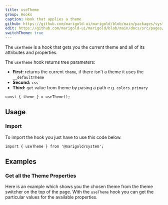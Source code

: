 ```yaml
---
title: useTheme
group: Hooks
caption: Hook that applies a theme
github: https://github.com/marigold-ui/marigold/blob/main/packages/system/src/hooks/useTheme.tsx
edit: https://github.com/marigold-ui/marigold/blob/main/docs/src/pages/components/useTheme.mdx
switchTheme: true
---
```


The `useTheme` is a hook that gets you the current theme and all of its attributes and properties.

The `useTheme` hook returns tree parameters:

- **First:** returns the current `theme`, if there isn't a theme it uses the `__defaultTheme`
- **Second:** `css`
- **Third:** `get` value from theme by pasing a path e.g. `colors.primary`

```tsx
const { theme } = useTheme();
```

## Usage

### Import

To import the hook you just have to use this code below.

```tsx
import { useTheme } from '@marigold/system';
```

## Examples

### Get all the Theme Properties

Here is an example which shows you the chosen theme from the theme switcher on the top of the page. With the `useTheme` hook you can get the particular values for the available properties.

```tsx preview file=hooks/useTheme.demo.tsx

```
